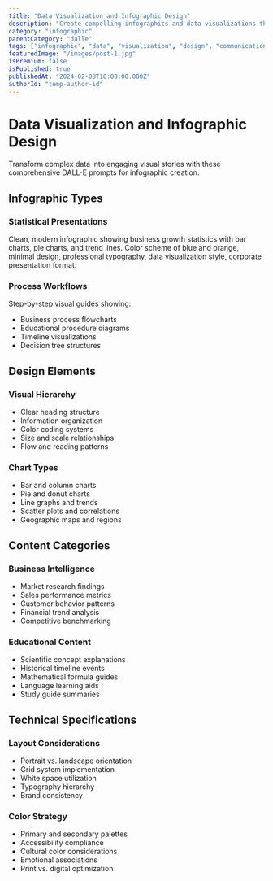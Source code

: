 ```yaml
---
title: "Data Visualization and Infographic Design"
description: "Create compelling infographics and data visualizations that communicate complex information clearly"
category: "infographic"
parentCategory: "dalle"
tags: ["infographic", "data", "visualization", "design", "communication"]
featuredImage: "/images/post-1.jpg"
isPremium: false
isPublished: true
publishedAt: "2024-02-08T10:00:00.000Z"
authorId: "temp-author-id"
---
```


# Data Visualization and Infographic Design

Transform complex data into engaging visual stories with these comprehensive DALL-E prompts for infographic creation.

## Infographic Types

### Statistical Presentations

Clean, modern infographic showing business growth statistics with bar charts, pie charts, and trend lines. Color scheme of blue and orange, minimal design, professional typography, data visualization style, corporate presentation format.

### Process Workflows

Step-by-step visual guides showing:

- Business process flowcharts
- Educational procedure diagrams
- Timeline visualizations
- Decision tree structures

## Design Elements

### Visual Hierarchy

- Clear heading structure
- Information organization
- Color coding systems
- Size and scale relationships
- Flow and reading patterns

### Chart Types

- Bar and column charts
- Pie and donut charts
- Line graphs and trends
- Scatter plots and correlations
- Geographic maps and regions

## Content Categories

### Business Intelligence

- Market research findings
- Sales performance metrics
- Customer behavior patterns
- Financial trend analysis
- Competitive benchmarking

### Educational Content

- Scientific concept explanations
- Historical timeline events
- Mathematical formula guides
- Language learning aids
- Study guide summaries

## Technical Specifications

### Layout Considerations

- Portrait vs. landscape orientation
- Grid system implementation
- White space utilization
- Typography hierarchy
- Brand consistency

### Color Strategy

- Primary and secondary palettes
- Accessibility compliance
- Cultural color considerations
- Emotional associations
- Print vs. digital optimization
